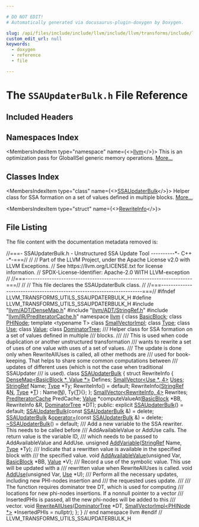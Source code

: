 ```yaml
---

# DO NOT EDIT!
# Automatically generated via docusaurus-plugin-doxygen by Doxygen.

slug: /api/files/include/include/llvm/include/llvm/transforms/include/llvm/transforms/utils/ssaupdaterbulk-h
custom_edit_url: null
keywords:
  - doxygen
  - reference
  - file

---
```





# The `SSAUpdaterBulk.h` File Reference

<DoxygenPage pluginConfig={pluginConfig}>



## Included Headers

<IncludesList>
<IncludesListItem
  filePath="llvm/ADT/DenseMap.h"
  permalink="/docs/api/files/include/include/llvm/include/llvm/adt/densemap-h"
  isLocal="true" />
<IncludesListItem
  filePath="llvm/ADT/StringRef.h"
  permalink="/docs/api/files/include/include/llvm/include/llvm/adt/stringref-h"
  isLocal="true" />
<IncludesListItem
  filePath="llvm/IR/PredIteratorCache.h"
  permalink="/docs/api/files/include/include/llvm/include/llvm/ir/prediteratorcache-h"
  isLocal="true" />
</IncludesList>

## Namespaces Index

<MembersIndex>

<MembersIndexItem
  type="namespace"
  name={<><a href="/docs/api/namespaces/llvm">llvm</a></>}>
This is an optimization pass for GlobalISel generic memory operations. <a href="/docs/api/namespaces/llvm/#details">More...</a>
</MembersIndexItem>

</MembersIndex>

## Classes Index

<MembersIndex>

<MembersIndexItem
  type="class"
  name={<><a href="/docs/api/classes/llvm/ssaupdaterbulk">SSAUpdaterBulk</a></>}>
Helper class for SSA formation on a set of values defined in multiple blocks. <a href="/docs/api/classes/llvm/ssaupdaterbulk/#details">More...</a>
</MembersIndexItem>

<MembersIndexItem
  type="struct"
  name={<><a href="/docs/api/structs/llvm/ssaupdaterbulk/rewriteinfo">RewriteInfo</a></>}>
</MembersIndexItem>

</MembersIndex>


## File Listing

The file content with the documentation metadata removed is:

<ProgramListing>

<Link id="l00001" /><CodeLine lineNumber="1"><Highlight kind="comment">//===- SSAUpdaterBulk.h - Unstructured SSA Update Tool ----------&#42;- C++ -&#42;-===//</Highlight><Highlight kind="normal"></Highlight></CodeLine>
<Link id="l00002" /><CodeLine lineNumber="2"><Highlight kind="normal"></Highlight><Highlight kind="comment">//</Highlight><Highlight kind="normal"></Highlight></CodeLine>
<Link id="l00003" /><CodeLine lineNumber="3"><Highlight kind="normal"></Highlight><Highlight kind="comment">// Part of the LLVM Project, under the Apache License v2.0 with LLVM Exceptions.</Highlight><Highlight kind="normal"></Highlight></CodeLine>
<Link id="l00004" /><CodeLine lineNumber="4"><Highlight kind="normal"></Highlight><Highlight kind="comment">// See https://llvm.org/LICENSE.txt for license information.</Highlight><Highlight kind="normal"></Highlight></CodeLine>
<Link id="l00005" /><CodeLine lineNumber="5"><Highlight kind="normal"></Highlight><Highlight kind="comment">// SPDX-License-Identifier: Apache-2.0 WITH LLVM-exception</Highlight><Highlight kind="normal"></Highlight></CodeLine>
<Link id="l00006" /><CodeLine lineNumber="6"><Highlight kind="normal"></Highlight><Highlight kind="comment">//</Highlight><Highlight kind="normal"></Highlight></CodeLine>
<Link id="l00007" /><CodeLine lineNumber="7"><Highlight kind="normal"></Highlight><Highlight kind="comment">//===----------------------------------------------------------------------===//</Highlight><Highlight kind="normal"></Highlight></CodeLine>
<Link id="l00008" /><CodeLine lineNumber="8"><Highlight kind="normal"></Highlight><Highlight kind="comment">//</Highlight><Highlight kind="normal"></Highlight></CodeLine>
<Link id="l00009" /><CodeLine lineNumber="9"><Highlight kind="normal"></Highlight><Highlight kind="comment">// This file declares the SSAUpdaterBulk class.</Highlight><Highlight kind="normal"></Highlight></CodeLine>
<Link id="l00010" /><CodeLine lineNumber="10"><Highlight kind="normal"></Highlight><Highlight kind="comment">//</Highlight><Highlight kind="normal"></Highlight></CodeLine>
<Link id="l00011" /><CodeLine lineNumber="11"><Highlight kind="normal"></Highlight><Highlight kind="comment">//===----------------------------------------------------------------------===//</Highlight><Highlight kind="normal"></Highlight></CodeLine>
<Link id="l00012" /><CodeLine lineNumber="12"><Highlight kind="normal"></Highlight></CodeLine>
<Link id="l00013" /><CodeLine lineNumber="13"><Highlight kind="normal"></Highlight><Highlight kind="preprocessor">#ifndef LLVM&#95;TRANSFORMS&#95;UTILS&#95;SSAUPDATERBULK&#95;H</Highlight><Highlight kind="normal"></Highlight></CodeLine>
<Link id="l00014" /><CodeLine lineNumber="14"><Highlight kind="normal"></Highlight><Highlight kind="preprocessor">#define LLVM&#95;TRANSFORMS&#95;UTILS&#95;SSAUPDATERBULK&#95;H</Highlight><Highlight kind="normal"></Highlight></CodeLine>
<Link id="l00015" /><CodeLine lineNumber="15"><Highlight kind="normal"></Highlight></CodeLine>
<Link id="l00016" /><CodeLine lineNumber="16"><Highlight kind="normal"></Highlight><Highlight kind="preprocessor">#include &quot;<a href="/docs/api/files/include/include/llvm/include/llvm/adt/densemap-h">llvm/ADT/DenseMap.h</a>&quot;</Highlight><Highlight kind="normal"></Highlight></CodeLine>
<Link id="l00017" /><CodeLine lineNumber="17"><Highlight kind="normal"></Highlight><Highlight kind="preprocessor">#include &quot;<a href="/docs/api/files/include/include/llvm/include/llvm/adt/stringref-h">llvm/ADT/StringRef.h</a>&quot;</Highlight><Highlight kind="normal"></Highlight></CodeLine>
<Link id="l00018" /><CodeLine lineNumber="18"><Highlight kind="normal"></Highlight><Highlight kind="preprocessor">#include &quot;<a href="/docs/api/files/include/include/llvm/include/llvm/ir/prediteratorcache-h">llvm/IR/PredIteratorCache.h</a>&quot;</Highlight><Highlight kind="normal"></Highlight></CodeLine>
<Link id="l00019" /><CodeLine lineNumber="19"><Highlight kind="normal"></Highlight></CodeLine>
<Link id="l00020" /><CodeLine lineNumber="20"><Highlight kind="normal"></Highlight><Highlight kind="keyword">namespace </Highlight><Highlight kind="normal"><a href="/docs/api/namespaces/llvm">llvm</a> &#123;</Highlight></CodeLine>
<Link id="l00021" /><CodeLine lineNumber="21"><Highlight kind="normal"></Highlight></CodeLine>
<Link id="l00022" /><CodeLine lineNumber="22"><Highlight kind="normal"></Highlight><Highlight kind="keyword">class </Highlight><Highlight kind="normal"><a href="/docs/api/classes/llvm/basicblock">BasicBlock</a>;</Highlight></CodeLine>
<Link id="l00023" /><CodeLine lineNumber="23"><Highlight kind="normal"></Highlight><Highlight kind="keyword">class </Highlight><Highlight kind="normal"><a href="/docs/api/classes/llvm/phinode">PHINode</a>;</Highlight></CodeLine>
<Link id="l00024" /><CodeLine lineNumber="24"><Highlight kind="normal"></Highlight><Highlight kind="keyword">template</Highlight><Highlight kind="normal"> &lt;</Highlight><Highlight kind="keyword">typename</Highlight><Highlight kind="normal"> T&gt; </Highlight><Highlight kind="keyword">class </Highlight><Highlight kind="normal"><a href="/docs/api/classes/llvm/smallvectorimpl">SmallVectorImpl</a>;</Highlight></CodeLine>
<Link id="l00025" /><CodeLine lineNumber="25"><Highlight kind="normal"></Highlight><Highlight kind="keyword">class </Highlight><Highlight kind="normal"><a href="/docs/api/classes/llvm/type">Type</a>;</Highlight></CodeLine>
<Link id="l00026" /><CodeLine lineNumber="26"><Highlight kind="normal"></Highlight><Highlight kind="keyword">class </Highlight><Highlight kind="normal"><a href="/docs/api/classes/llvm/use">Use</a>;</Highlight></CodeLine>
<Link id="l00027" /><CodeLine lineNumber="27"><Highlight kind="normal"></Highlight><Highlight kind="keyword">class </Highlight><Highlight kind="normal"><a href="/docs/api/classes/llvm/value">Value</a>;</Highlight></CodeLine>
<Link id="l00028" /><CodeLine lineNumber="28"><Highlight kind="normal"></Highlight><Highlight kind="keyword">class </Highlight><Highlight kind="normal"><a href="/docs/api/classes/llvm/dominatortree">DominatorTree</a>;</Highlight></CodeLine>
<Link id="l00029" /><CodeLine lineNumber="29"><Highlight kind="normal"></Highlight><Highlight kind="comment"></Highlight></CodeLine>
<Link id="l00030" /><CodeLine lineNumber="30"><Highlight kind="comment">/// Helper class for SSA formation on a set of values defined in multiple</Highlight></CodeLine>
<Link id="l00031" /><CodeLine lineNumber="31"><Highlight kind="comment">/// blocks.</Highlight></CodeLine>
<Link id="l00032" /><CodeLine lineNumber="32"><Highlight kind="comment">///</Highlight></CodeLine>
<Link id="l00033" /><CodeLine lineNumber="33"><Highlight kind="comment">/// This is used when code duplication or another unstructured transformation</Highlight></CodeLine>
<Link id="l00034" /><CodeLine lineNumber="34"><Highlight kind="comment">/// wants to rewrite a set of uses of one value with uses of a set of values.</Highlight></CodeLine>
<Link id="l00035" /><CodeLine lineNumber="35"><Highlight kind="comment">/// The update is done only when RewriteAllUses is called, all other methods are</Highlight></CodeLine>
<Link id="l00036" /><CodeLine lineNumber="36"><Highlight kind="comment">/// used for book-keeping. That helps to share some common computations between</Highlight></CodeLine>
<Link id="l00037" /><CodeLine lineNumber="37"><Highlight kind="comment">/// updates of different uses (which is not the case when traditional SSAUpdater</Highlight></CodeLine>
<Link id="l00038" /><CodeLine lineNumber="38"><Highlight kind="comment">/// is used).</Highlight><Highlight kind="normal"></Highlight></CodeLine>
<Link id="l00039" /><CodeLine lineNumber="39" lineLink="/docs/api/classes/llvm/ssaupdaterbulk"><Highlight kind="normal"></Highlight><Highlight kind="keyword">class </Highlight><Highlight kind="normal"><a href="/docs/api/classes/llvm/ssaupdaterbulk/#a0037fd27eddece14c36773afcc9e5721">SSAUpdaterBulk</a> &#123;</Highlight></CodeLine>
<Link id="l00040" /><CodeLine lineNumber="40"><Highlight kind="normal">  </Highlight><Highlight kind="keyword">struct </Highlight><Highlight kind="normal">RewriteInfo &#123;</Highlight></CodeLine>
<Link id="l00041" /><CodeLine lineNumber="41"><Highlight kind="normal">    <a href="/docs/api/classes/llvm/densemap">DenseMap&lt;BasicBlock &#42;, Value &#42;&gt;</a> Defines;</Highlight></CodeLine>
<Link id="l00042" /><CodeLine lineNumber="42"><Highlight kind="normal">    <a href="/docs/api/classes/llvm/smallvector">SmallVector&lt;Use &#42;, 4&gt;</a> <a href="/docs/api/files/lib/lib/codegen/removeloadsintofakeuses-cpp/#a0b427ca665b192edbeb8d6ca3c8f19fd">Uses</a>;</Highlight></CodeLine>
<Link id="l00043" /><CodeLine lineNumber="43"><Highlight kind="normal">    <a href="/docs/api/classes/llvm/stringref">StringRef</a> Name;</Highlight></CodeLine>
<Link id="l00044" /><CodeLine lineNumber="44"><Highlight kind="normal">    <a href="/docs/api/classes/llvm/type">Type</a> &#42;Ty;</Highlight></CodeLine>
<Link id="l00045" /><CodeLine lineNumber="45"><Highlight kind="normal">    RewriteInfo() = </Highlight><Highlight kind="keywordflow">default</Highlight><Highlight kind="normal">;</Highlight></CodeLine>
<Link id="l00046" /><CodeLine lineNumber="46"><Highlight kind="normal">    RewriteInfo(<a href="/docs/api/classes/llvm/stringref">StringRef</a> &amp;<a href="/docs/api/files/lib/lib/support/regcomp-c/#a0240ac851181b84ac374872dc5434ee4">N</a>, <a href="/docs/api/classes/llvm/type">Type</a> &#42;<a href="/docs/api/files/lib/lib/target/lib/target/mips/mips16isellowering-cpp/#a0acb682b8260ab1c60b918599864e2e5">T</a>) : Name(<a href="/docs/api/files/lib/lib/support/regcomp-c/#a0240ac851181b84ac374872dc5434ee4">N</a>), Ty(<a href="/docs/api/files/lib/lib/target/lib/target/mips/mips16isellowering-cpp/#a0acb682b8260ab1c60b918599864e2e5">T</a>)&#123;&#125;;</Highlight></CodeLine>
<Link id="l00047" /><CodeLine lineNumber="47"><Highlight kind="normal">  &#125;;</Highlight></CodeLine>
<Link id="l00048" /><CodeLine lineNumber="48"><Highlight kind="normal">  <a href="/docs/api/classes/llvm/smallvector">SmallVector&lt;RewriteInfo, 4&gt;</a> Rewrites;</Highlight></CodeLine>
<Link id="l00049" /><CodeLine lineNumber="49"><Highlight kind="normal"></Highlight></CodeLine>
<Link id="l00050" /><CodeLine lineNumber="50"><Highlight kind="normal">  <a href="/docs/api/classes/llvm/prediteratorcache">PredIteratorCache</a> PredCache;</Highlight></CodeLine>
<Link id="l00051" /><CodeLine lineNumber="51"><Highlight kind="normal"></Highlight></CodeLine>
<Link id="l00052" /><CodeLine lineNumber="52"><Highlight kind="normal">  <a href="/docs/api/classes/llvm/value">Value</a> &#42;computeValueAt(<a href="/docs/api/classes/llvm/basicblock">BasicBlock</a> &#42;BB, RewriteInfo &amp;R, <a href="/docs/api/classes/llvm/dominatortree">DominatorTree</a> &#42;DT);</Highlight></CodeLine>
<Link id="l00053" /><CodeLine lineNumber="53"><Highlight kind="normal"></Highlight></CodeLine>
<Link id="l00054" /><CodeLine lineNumber="54"><Highlight kind="normal"></Highlight><Highlight kind="keyword">public</Highlight><Highlight kind="normal">:</Highlight></CodeLine>
<Link id="l00055" /><CodeLine lineNumber="55" lineLink="/docs/api/classes/llvm/ssaupdaterbulk/#a0037fd27eddece14c36773afcc9e5721"><Highlight kind="normal">  </Highlight><Highlight kind="keyword">explicit</Highlight><Highlight kind="normal"> <a href="/docs/api/classes/llvm/ssaupdaterbulk/#a0037fd27eddece14c36773afcc9e5721">SSAUpdaterBulk</a>() = </Highlight><Highlight kind="keywordflow">default</Highlight><Highlight kind="normal">;</Highlight></CodeLine>
<Link id="l00056" /><CodeLine lineNumber="56" lineLink="/docs/api/classes/llvm/ssaupdaterbulk/#a8e216fe4be54f5cd26865e1b25fc982e"><Highlight kind="normal">  <a href="/docs/api/classes/llvm/ssaupdaterbulk/#a8e216fe4be54f5cd26865e1b25fc982e">SSAUpdaterBulk</a>(</Highlight><Highlight kind="keyword">const</Highlight><Highlight kind="normal"> <a href="/docs/api/classes/llvm/ssaupdaterbulk/#a0037fd27eddece14c36773afcc9e5721">SSAUpdaterBulk</a> &amp;) = </Highlight><Highlight kind="keyword">delete</Highlight><Highlight kind="normal">;</Highlight></CodeLine>
<Link id="l00057" /><CodeLine lineNumber="57" lineLink="/docs/api/classes/llvm/ssaupdaterbulk/#a1341b52a3332fa3c3b18e575f771fff7"><Highlight kind="normal">  <a href="/docs/api/classes/llvm/ssaupdaterbulk/#a0037fd27eddece14c36773afcc9e5721">SSAUpdaterBulk</a> &amp;<a href="/docs/api/classes/llvm/ssaupdaterbulk/#a1341b52a3332fa3c3b18e575f771fff7">operator=</a>(</Highlight><Highlight kind="keyword">const</Highlight><Highlight kind="normal"> <a href="/docs/api/classes/llvm/ssaupdaterbulk/#a0037fd27eddece14c36773afcc9e5721">SSAUpdaterBulk</a> &amp;) = </Highlight><Highlight kind="keyword">delete</Highlight><Highlight kind="normal">;</Highlight></CodeLine>
<Link id="l00058" /><CodeLine lineNumber="58" lineLink="/docs/api/classes/llvm/ssaupdaterbulk/#a243fa3bde7c652d41bb2834e71b6d7dd"><Highlight kind="normal">  <a href="/docs/api/classes/llvm/ssaupdaterbulk/#a243fa3bde7c652d41bb2834e71b6d7dd">~SSAUpdaterBulk</a>() = </Highlight><Highlight kind="keywordflow">default</Highlight><Highlight kind="normal">;</Highlight></CodeLine>
<Link id="l00059" /><CodeLine lineNumber="59"><Highlight kind="normal"></Highlight><Highlight kind="comment"></Highlight></CodeLine>
<Link id="l00060" /><CodeLine lineNumber="60"><Highlight kind="comment">  /// Add a new variable to the SSA rewriter. This needs to be called before</Highlight></CodeLine>
<Link id="l00061" /><CodeLine lineNumber="61"><Highlight kind="comment">  /// AddAvailableValue or AddUse calls. The return value is the variable ID,</Highlight></CodeLine>
<Link id="l00062" /><CodeLine lineNumber="62"><Highlight kind="comment">  /// which needs to be passed to AddAvailableValue and AddUse.</Highlight><Highlight kind="normal"></Highlight></CodeLine>
<Link id="l00063" /><CodeLine lineNumber="63"><Highlight kind="normal">  </Highlight><Highlight kind="keywordtype">unsigned</Highlight><Highlight kind="normal"> <a href="/docs/api/classes/llvm/ssaupdaterbulk/#a3cb0a3b834b52c941090bb14e7f33fdf">AddVariable</a>(<a href="/docs/api/classes/llvm/stringref">StringRef</a> Name, <a href="/docs/api/classes/llvm/type">Type</a> &#42;Ty);</Highlight></CodeLine>
<Link id="l00064" /><CodeLine lineNumber="64"><Highlight kind="normal"></Highlight><Highlight kind="comment"></Highlight></CodeLine>
<Link id="l00065" /><CodeLine lineNumber="65"><Highlight kind="comment">  /// Indicate that a rewritten value is available in the specified block with</Highlight></CodeLine>
<Link id="l00066" /><CodeLine lineNumber="66"><Highlight kind="comment">  /// the specified value.</Highlight><Highlight kind="normal"></Highlight></CodeLine>
<Link id="l00067" /><CodeLine lineNumber="67"><Highlight kind="normal">  </Highlight><Highlight kind="keywordtype">void</Highlight><Highlight kind="normal"> <a href="/docs/api/classes/llvm/ssaupdaterbulk/#a60ded14ad5409c193178f8c72201a6cb">AddAvailableValue</a>(</Highlight><Highlight kind="keywordtype">unsigned</Highlight><Highlight kind="normal"> Var, <a href="/docs/api/classes/llvm/basicblock">BasicBlock</a> &#42;BB, <a href="/docs/api/classes/llvm/value">Value</a> &#42;V);</Highlight></CodeLine>
<Link id="l00068" /><CodeLine lineNumber="68"><Highlight kind="normal"></Highlight><Highlight kind="comment"></Highlight></CodeLine>
<Link id="l00069" /><CodeLine lineNumber="69"><Highlight kind="comment">  /// Record a use of the symbolic value. This use will be updated with a</Highlight></CodeLine>
<Link id="l00070" /><CodeLine lineNumber="70"><Highlight kind="comment">  /// rewritten value when RewriteAllUses is called.</Highlight><Highlight kind="normal"></Highlight></CodeLine>
<Link id="l00071" /><CodeLine lineNumber="71"><Highlight kind="normal">  </Highlight><Highlight kind="keywordtype">void</Highlight><Highlight kind="normal"> <a href="/docs/api/classes/llvm/ssaupdaterbulk/#a95c1eb0b213b4b0f797053144466f06d">AddUse</a>(</Highlight><Highlight kind="keywordtype">unsigned</Highlight><Highlight kind="normal"> Var, <a href="/docs/api/classes/llvm/use">Use</a> &#42;U);</Highlight></CodeLine>
<Link id="l00072" /><CodeLine lineNumber="72"><Highlight kind="normal"></Highlight><Highlight kind="comment"></Highlight></CodeLine>
<Link id="l00073" /><CodeLine lineNumber="73"><Highlight kind="comment">  /// Perform all the necessary updates, including new PHI-nodes insertion and</Highlight></CodeLine>
<Link id="l00074" /><CodeLine lineNumber="74"><Highlight kind="comment">  /// the requested uses update.</Highlight></CodeLine>
<Link id="l00075" /><CodeLine lineNumber="75"><Highlight kind="comment">  ///</Highlight></CodeLine>
<Link id="l00076" /><CodeLine lineNumber="76"><Highlight kind="comment">  /// The function requires dominator tree DT, which is used for computing</Highlight></CodeLine>
<Link id="l00077" /><CodeLine lineNumber="77"><Highlight kind="comment">  /// locations for new phi-nodes insertions. If a nonnull pointer to a vector</Highlight></CodeLine>
<Link id="l00078" /><CodeLine lineNumber="78"><Highlight kind="comment">  /// InsertedPHIs is passed, all the new phi-nodes will be added to this</Highlight></CodeLine>
<Link id="l00079" /><CodeLine lineNumber="79"><Highlight kind="comment">  /// vector.</Highlight><Highlight kind="normal"></Highlight></CodeLine>
<Link id="l00080" /><CodeLine lineNumber="80"><Highlight kind="normal">  </Highlight><Highlight kind="keywordtype">void</Highlight><Highlight kind="normal"> <a href="/docs/api/classes/llvm/ssaupdaterbulk/#a60fac14032181eef9fe2f3e790ce9c28">RewriteAllUses</a>(<a href="/docs/api/classes/llvm/dominatortree">DominatorTree</a> &#42;DT,</Highlight></CodeLine>
<Link id="l00081" /><CodeLine lineNumber="81"><Highlight kind="normal">                      <a href="/docs/api/classes/llvm/smallvectorimpl">SmallVectorImpl&lt;PHINode &#42;&gt;</a> &#42;InsertedPHIs = </Highlight><Highlight kind="keyword">nullptr</Highlight><Highlight kind="normal">);</Highlight></CodeLine>
<Link id="l00082" /><CodeLine lineNumber="82"><Highlight kind="normal">&#125;;</Highlight></CodeLine>
<Link id="l00083" /><CodeLine lineNumber="83"><Highlight kind="normal"></Highlight></CodeLine>
<Link id="l00084" /><CodeLine lineNumber="84"><Highlight kind="normal">&#125; </Highlight><Highlight kind="comment">// end namespace llvm</Highlight><Highlight kind="normal"></Highlight></CodeLine>
<Link id="l00085" /><CodeLine lineNumber="85"><Highlight kind="normal"></Highlight></CodeLine>
<Link id="l00086" /><CodeLine lineNumber="86"><Highlight kind="normal"></Highlight><Highlight kind="preprocessor">#endif </Highlight><Highlight kind="comment">// LLVM&#95;TRANSFORMS&#95;UTILS&#95;SSAUPDATERBULK&#95;H</Highlight><Highlight kind="normal"></Highlight></CodeLine>

</ProgramListing>

</DoxygenPage>

